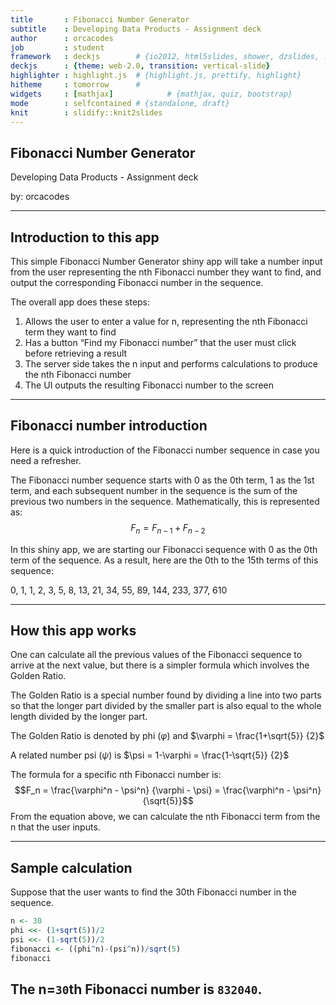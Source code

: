 ```yaml
---
title       : Fibonacci Number Generator
subtitle    : Developing Data Products - Assignment deck
author      : orcacodes
job         : student
framework   : deckjs        # {io2012, html5slides, shower, dzslides, ...}
deckjs      : {theme: web-2.0, transition: vertical-slide}
highlighter : highlight.js  # {highlight.js, prettify, highlight}
hitheme     : tomorrow      # 
widgets     : [mathjax]            # {mathjax, quiz, bootstrap}
mode        : selfcontained # {standalone, draft}
knit        : slidify::knit2slides
--- 
```


## Fibonacci Number Generator
Developing Data Products - Assignment deck  


by: orcacodes

--- 

## Introduction to this app

This simple Fibonacci Number Generator shiny app will take a number input from the user representing the nth Fibonacci number they want to find, and output the corresponding Fibonacci number in the sequence.  

The overall app does these steps:  

1. Allows the user to enter a value for n, representing the nth Fibonacci term they want to find
2. Has a button "Find my Fibonacci number" that the user must click before retrieving a result
3. The server side takes the n input and performs calculations to produce the nth Fibonacci number
4. The UI outputs the resulting Fibonacci number to the screen  

--- 

## Fibonacci number introduction

Here is a quick introduction of the Fibonacci number sequence in case you need a refresher.  

The Fibonacci number sequence starts with 0 as the 0th term, 1 as the 1st term, and each subsequent number in the sequence is the sum of the previous two numbers in the sequence.  Mathematically, this is represented as:  
$$F_n = F_{n-1} + F_{n-2}$$  

In this shiny app, we are starting our Fibonacci sequence with 0 as the 0th term of the sequence.  As a result, here are the 0th to the 15th terms of this sequence:  

0, 1, 1, 2, 3, 5, 8, 13, 21, 34, 55, 89, 144, 233, 377, 610  

--- 

## How this app works

One can calculate all the previous values of the Fibonacci sequence to arrive at the next value, but there is a simpler formula which involves the Golden Ratio.  

The Golden Ratio is a special number found by dividing a line into two parts so that the longer part divided by the smaller part is also equal to the whole length divided by the longer part.  

The Golden Ratio is denoted by phi ($\varphi$) and $\varphi = \frac{1+\sqrt{5}} {2}$  

A related number psi ($\psi$) is $\psi = 1-\varphi = \frac{1-\sqrt{5}} {2}$  

The formula for a specific nth Fibonacci number is:  
$$F_n = \frac{\varphi^n - \psi^n} {\varphi - \psi} = \frac{\varphi^n - \psi^n} {\sqrt{5}}$$
From the equation above, we can calculate the nth Fibonacci term from the n that the user inputs.

---

## Sample calculation

Suppose that the user wants to find the 30th Fibonacci number in the sequence.  
```r
n <- 30
phi <<- (1+sqrt(5))/2
psi <<- (1-sqrt(5))/2
fibonacci <- ((phi^n)-(psi^n))/sqrt(5)
fibonacci
```
The n=`30`th Fibonacci number is `832040`.
---




